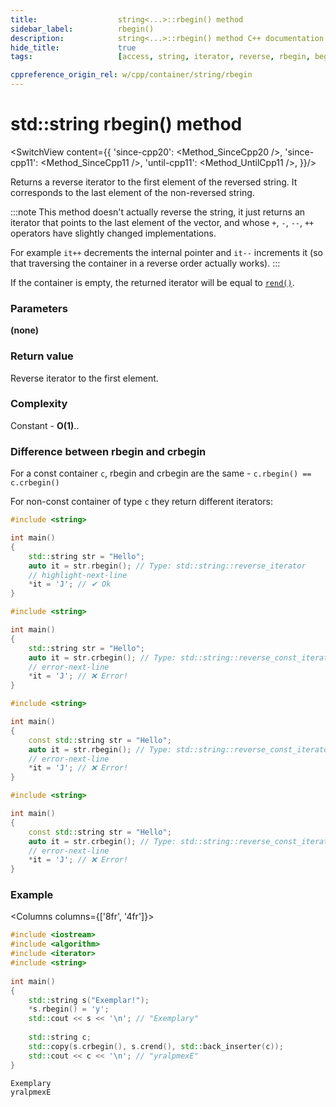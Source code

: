 ```yaml
---
title:					string<...>::rbegin() method
sidebar_label:			rbegin()
description:			string<...>::rbegin() method C++ documentation
hide_title:				true
tags:					[access, string, iterator, reverse, rbegin, begin]

cppreference_origin_rel: w/cpp/container/string/rbegin
---
```



<!-- Terms -->

<!----------------- Codes ---------------------->

<!-- rbegin() -->

# std::string rbegin() method

<SwitchView content={{
	'since-cpp20': <Method_SinceCpp20 />,
	'since-cpp11': <Method_SinceCpp11 />,
	'until-cpp11': <Method_UntilCpp11 />,
}}/>

Returns a <Tooltip title={Term_ContAlias_ReverseIterator}>reverse iterator</Tooltip> to the first element of the reversed string.
It corresponds to the last element of the non-reversed string.

:::note
This method doesn't actually reverse the string, it just returns an iterator that points to the last element of the vector,
and whose `+`, `-`, `--`, `++` operators have slightly changed implementations.

For example `it++` decrements the internal pointer and `it--` increments it (so that traversing the container in a reverse order actually works).
:::

If the container is empty, the returned iterator will be equal to [`rend()`](rend).

### Parameters

**(none)**

### Return value

Reverse iterator to the first element.

### Complexity

Constant - **O(1)**..

### Difference between rbegin and crbegin

For a const container `c`, rbegin and crbegin are the same - `c.rbegin() == c.crbegin()`

For non-const container of type `c` they return different iterators:

<Tabs>
<TabItem value="non-const-container" label="Non const container" default>

<Tabs>
<TabItem value="rbegin" label="rbegin" default>

```cpp
#include <string>

int main()
{
    std::string str = "Hello";
    auto it = str.rbegin(); // Type: std::string::reverse_iterator
    // highlight-next-line
    *it = 'J'; // ✔ Ok
}
```

</TabItem>
<TabItem value="crbegin" label="crbegin" default>

```cpp
#include <string>

int main()
{
    std::string str = "Hello";
    auto it = str.crbegin(); // Type: std::string::reverse_const_iterator
    // error-next-line
    *it = 'J'; // ❌ Error! 
}
```

</TabItem>
</Tabs>

</TabItem>
<TabItem value="const-container" label="Const container">

<Tabs>
<TabItem value="rbegin" label="rbegin" default>

```cpp
#include <string>

int main()
{
    const std::string str = "Hello";
    auto it = str.rbegin(); // Type: std::string::reverse_const_iterator
    // error-next-line
    *it = 'J'; // ❌ Error! 
}
```

</TabItem>
<TabItem value="crbegin" label="crbegin" default>

```cpp
#include <string>

int main()
{
    const std::string str = "Hello";
    auto it = str.crbegin(); // Type: std::string::reverse_const_iterator
    // error-next-line
    *it = 'J'; // ❌ Error! 
}
```

</TabItem>
</Tabs>

</TabItem>
</Tabs>

### Example

<Columns columns={['8fr', '4fr']}>
<div>

```cpp title='Main.cpp' showLineNumbers
#include <iostream>
#include <algorithm>
#include <iterator>
#include <string>
 
int main()
{
    std::string s("Exemplar!");
    *s.rbegin() = 'y';
    std::cout << s << '\n'; // "Exemplary"
 
    std::string c;
    std::copy(s.crbegin(), s.crend(), std::back_inserter(c));
    std::cout << c << '\n'; // "yralpmexE"
}
```

</div>
<div>

```plaintext title="Output"
Exemplary
yralpmexE
```

</div>
</Columns>
